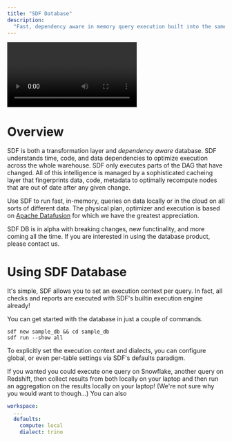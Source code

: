 ```yaml
---
title: "SDF Database"
description:
  "Fast, dependency aware in memory query execution built into the same binary as SDF, with the same SQL syntax as Trino and AWS Athena. Powered by Apache DataFusion."
---
```


<Frame>
    <video
    controls
    className="w-full aspect-video"
    src="https://cdn.sdf.com/vid/final_final_incremental_run.mp4"
    ></video>
</Frame>

# Overview
SDF is both a transformation layer and *dependency aware* database. SDF understands time, code, and data dependencies 
to optimize execution across the whole warehouse. SDF only executes parts of the DAG that have changed. All of this intelligence is managed by 
a sophisticated cacheing layer that fingerprints data, code, metadata to optimally recompute nodes that are out of date after any given change. 

Use SDF to run fast, in-memory, queries on data locally or in the cloud on all sorts of different data. The physical plan, optimizer and execution is based on [Apache Datafusion](https://datafusion.apache.org/) for which we have the greatest appreciation.

<Tip>
SDF DB is in alpha with breaking changes, new functinality, and more coming all the time. If you are interested in using the database product, please contact us.
</Tip>

# Using SDF Database
It's simple, SDF allows you to set an execution context per query. In fact, all checks and reports are executed with SDF's builtin execution engine already!

You can get started with the database in just a couple of commands.
``` shell
sdf new sample_db && cd sample_db
sdf run --show all
```

To explicitly set the execution context and dialects, you can configure global, or even per-table settings via SDF's defaults paradigm. 

If you wanted you could execute one query on Snowflake, another query on Redshift, then collect results from both locally on your laptop and then run an aggregation on the results locally on your laptop!
(We're not sure why you would want to though...)
You can also 
```yml
workspace:
  ...
  defaults: 
    compute: local
    dialect: trino
```

